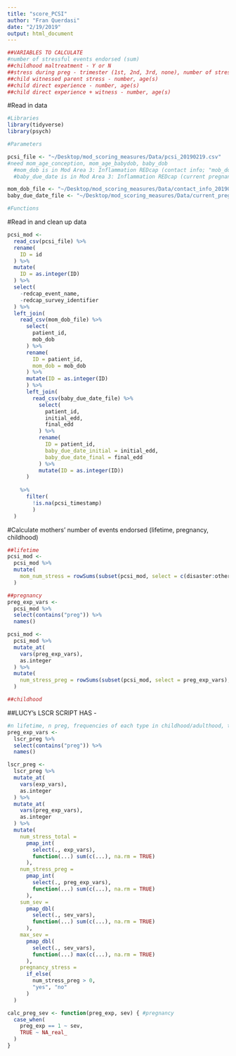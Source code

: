 ```yaml
---
title: "score_PCSI"
author: "Fran Querdasi"
date: "2/19/2019"
output: html_document
---
```


```r
##VARIABLES TO CALCULATE
#number of stressful events endorsed (sum)
##childhood maltreatment - Y or N
##stress during preg - trimester (1st, 2nd, 3rd, none), number of stressful exp
##child witnessed parent stress - number, age(s)
##child direct experience - number, age(s)
##child direct experience + witness - number, age(s)
```
#Read in data
```r
#Libraries
library(tidyverse)
library(psych)

#Parameters

pcsi_file <- "~/Desktop/mod_scoring_measures/Data/pcsi_20190219.csv"
#need mom_age_conception, mom_age_babydob, baby_dob
  #mom_dob is in Mod Area 3: Inflammation REDcap (contact info; "mob_dob")
  #baby_due_date is in Mod Area 3: Inflammation REDcap (current pregnancy chart review; "initial_edd", "final_edd")

mom_dob_file <- "~/Desktop/mod_scoring_measures/Data/contact_info_20190220.csv"
baby_due_date_file <- "~/Desktop/mod_scoring_measures/Data/current_pregnancy_20190220.csv"

#Functions

```
#Read in and clean up data
```r
pcsi_mod <-
  read_csv(pcsi_file) %>% 
  rename(
    ID = id
  ) %>% 
  mutate(
    ID = as.integer(ID)
  ) %>% 
  select(
    -redcap_event_name,
    -redcap_survey_identifier
  ) %>%
  left_join(
    read_csv(mom_dob_file) %>% 
      select(
        patient_id,
        mob_dob
      ) %>% 
      rename(
        ID = patient_id,
        mom_dob = mob_dob
      ) %>% 
      mutate(ID = as.integer(ID)
      ) %>% 
      left_join(
        read_csv(baby_due_date_file) %>% 
          select(
            patient_id,
            initial_edd,
            final_edd
          ) %>% 
          rename(
            ID = patient_id,
            baby_due_date_initial = initial_edd,
            baby_due_date_final = final_edd
          ) %>% 
          mutate(ID = as.integer(ID))
      ) 
    
    %>% 
      filter(
        !is.na(pcsi_timestamp)
        )
  )

```
#Calculate mothers' number of events endorsed (lifetime, pregnancy, childhood)
```r
##lifetime
pcsi_mod <-
  pcsi_mod %>%
  mutate(
    mom_num_stress = rowSums(subset(pcsi_mod, select = c(disaster:other1, other2)), na.rm = TRUE)
  )

##pregnancy
preg_exp_vars <-
  pcsi_mod %>% 
  select(contains("preg")) %>% 
  names()

pcsi_mod <-
  pcsi_mod %>% 
  mutate_at(
    vars(preg_exp_vars),
    as.integer
  ) %>% 
  mutate(
    num_stress_preg = rowSums(subset(pcsi_mod, select = preg_exp_vars), na.rm = TRUE)
  )

##childhood 

```

##LUCY's LSCR SCRIPT HAS - 
```r
#n lifetime, n preg, frequencies of each type in childhood/adulthood, table for n lifetime, preg, childhood
preg_exp_vars <- 
  lscr_preg %>% 
  select(contains("preg")) %>% 
  names()

lscr_preg <-
  lscr_preg %>% 
  mutate_at(
    vars(exp_vars),
    as.integer
  ) %>% 
  mutate_at(
    vars(preg_exp_vars),
    as.integer
  ) %>% 
  mutate(
    num_stress_total = 
      pmap_int(
        select(., exp_vars),
        function(...) sum(c(...), na.rm = TRUE)
      ),
    num_stress_preg = 
      pmap_int(
        select(., preg_exp_vars),
        function(...) sum(c(...), na.rm = TRUE)
      ),
    sum_sev = 
      pmap_dbl(
        select(., sev_vars),
        function(...) sum(c(...), na.rm = TRUE)
      ),
    max_sev = 
      pmap_dbl(
        select(., sev_vars),
        function(...) max(c(...), na.rm = TRUE)
      ),
    pregnancy_stress = 
      if_else(
        num_stress_preg > 0,
        "yes", "no"
      )
  )

calc_preg_sev <- function(preg_exp, sev) { #pregnancy
  case_when(
    preg_exp == 1 ~ sev,
    TRUE ~ NA_real_
  )
}
```

